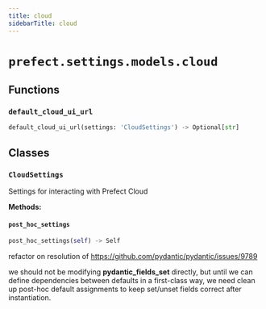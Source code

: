 ```yaml
---
title: cloud
sidebarTitle: cloud
---
```


# `prefect.settings.models.cloud`

## Functions

### `default_cloud_ui_url` <sup><a href="https://github.com/prefecthq/prefect/blob/main/src/prefect/settings/models/cloud.py#L14" target="_blank"><Icon icon="github" style="width: 14px; height: 14px;" /></a></sup>

```python
default_cloud_ui_url(settings: 'CloudSettings') -> Optional[str]
```

## Classes

### `CloudSettings` <sup><a href="https://github.com/prefecthq/prefect/blob/main/src/prefect/settings/models/cloud.py#L31" target="_blank"><Icon icon="github" style="width: 14px; height: 14px;" /></a></sup>


Settings for interacting with Prefect Cloud


**Methods:**

#### `post_hoc_settings` <sup><a href="https://github.com/prefecthq/prefect/blob/main/src/prefect/settings/models/cloud.py#L54" target="_blank"><Icon icon="github" style="width: 14px; height: 14px;" /></a></sup>

```python
post_hoc_settings(self) -> Self
```

refactor on resolution of https://github.com/pydantic/pydantic/issues/9789

we should not be modifying __pydantic_fields_set__ directly, but until we can
define dependencies between defaults in a first-class way, we need clean up
post-hoc default assignments to keep set/unset fields correct after instantiation.

